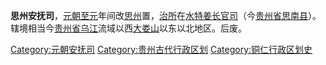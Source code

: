 {{unreferenced|time=2019-01-17T10:05:05+00:00}}
'''思州安抚司'''，[[元朝|元朝]][[至元|至元]]年间改[[思州|思州]]置，[[治所|治所]]在[[水特姜长官司|水特姜长官司]]（今[[贵州省|贵州省]][[思南县|思南县]]）。辖境相当今[[贵州省|贵州省]][[乌江|乌江]]流域以西[[大娄山|大娄山]]以东以北地区。后废。

{{元朝行政区划小作品}}
{{DEFAULTSORT:S}}
[[Category:元朝安抚司|Category:元朝安抚司]]
[[Category:贵州古代行政区划|Category:贵州古代行政区划]]
[[Category:铜仁行政区划史|Category:铜仁行政区划史]]